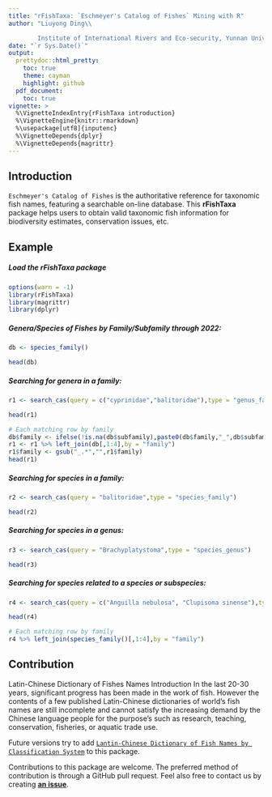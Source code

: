 ```yaml
---
title: "rFishTaxa: `Eschmeyer's Catalog of Fishes` Mining with R"
author: "Liuyong Ding\\

        Institute of International Rivers and Eco-security, Yunnan University"
date: "`r Sys.Date()`"
output:
  prettydoc::html_pretty:
    toc: true
    theme: cayman
    highlight: github
  pdf_document:
    toc: true
vignette: >
  %\VignetteIndexEntry{rFishTaxa introduction}
  %\VignetteEngine{knitr::rmarkdown}
  %\usepackage[utf8]{inputenc}
  %\VignetteDepends{dplyr}
  %\VignetteDepends{magrittr}
---
```


## Introduction

`Eschmeyer's Catalog of Fishes` \url{https://www.calacademy.org/scientists/projects/catalog-of-fishes} is the authoritative reference for taxonomic fish names, featuring a searchable on-line database. This **rFishTaxa** package helps users to obtain valid taxonomic fish information for biodiversity estimates, conservation issues, etc.


## Example

##### Load the **rFishTaxa** package

```r
options(warn = -1)
library(rFishTaxa)
library(magrittr)
library(dplyr)
```

##### Genera/Species of Fishes by Family/Subfamily through 2022:

```r
db <- species_family()

head(db)
```


##### Searching for genera in a family:

```r
r1 <- search_cas(query = c("cyprinidae","balitoridae"),type = "genus_family")

head(r1)

# Each matching row by family
db$family <- ifelse(!is.na(db$subfamily),paste0(db$family,"_",db$subfamily),db$family)
r1 <- r1 %>% left_join(db[,1:4],by = "family")
r1$family <- gsub("_.*","",r1$family)
head(r1)

```


##### Searching for species in a family:

```r
r2 <- search_cas(query = "balitoridae",type = "species_family")

head(r2)
```


##### Searching for species in a genus:

```r
r3 <- search_cas(query = "Brachyplatystoma",type = "species_genus")

head(r3)
```


##### Searching for species related to a species or subspecies:

```r
r4 <- search_cas(query = c("Anguilla nebulosa", "Clupisoma sinense"),type = "species")

head(r4)

# Each matching row by family
r4 %>% left_join(species_family()[,1:4],by = "family")

```


## Contribution

Latin-Chinese Dictionary of Fishes Names Introduction In the last 20-30 years, significant progress has been made in the work of fish. However the contents of a few published Latin-Chinese dictionaries of world's fish names are still incomplete and cannot satisfy the increasing demand by the Chinese language people for the purpose's such as research, teaching, conservation, fisheries, or aquatic trade use. 

Future versions try to add [`Lantin-Chinese Dictionary of Fish Names by Classification System`](http://www.taiwan-fisheries.com.tw/news-preface-2e.htm) to this package.


Contributions to this package are welcome. 
The preferred method of contribution is through a GitHub pull request. 
Feel also free to contact us by creating [**an issue**](https://github.com/Otoliths/rFishTaxa/issues).
